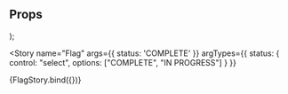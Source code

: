 
<Meta
  title="Newskit Components/Puzzles/Flag"
  component={PuzzlesFlag}
/>

## Props
<Props of={PuzzlesFlag} />

  <TCThemeProvider>
    <PuzzlesFlag {...{ status }} />
  </TCThemeProvider>
);


<Story name="Flag" args={{ status: 'COMPLETE' }} 
  argTypes={{
    status: { control: "select", options: ["COMPLETE", "IN PROGRESS"] }
  }}
>
  {FlagStory.bind({})}
</Story>
